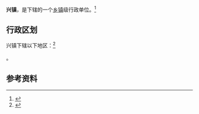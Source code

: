 {{中国乡级行政区|61/05/26/103/000}}

'''兴镇'''，是{{PRC admin/fullname|61/05/26/103/000|3}}下辖的一个[[乡镇|乡镇]]级行政单位。<ref>{{PRC admin/ref sgc|{{PRC admin/parent|61/05/26/103/000}}}}</ref>

== 行政区划 ==

兴镇下辖以下地区：<ref>{{PRC admin/ref sgc|61/05/26/103/000}}</ref>

{{PRC admin/children|61/05/26/103/000}}。

== 参考资料 ==

{{reflist}}

{{行政区划小作品}}
{{PRC admin/navcat|61/05/26/103/000}}